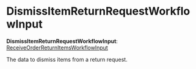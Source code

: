 
# DismissItemReturnRequestWorkflowInput

 **DismissItemReturnRequestWorkflowInput**: [ReceiveOrderReturnItemsWorkflowInput](../../../types/WorkflowTypes/OrderWorkflow/interfaces/types.WorkflowTypes.OrderWorkflow.ReceiveOrderReturnItemsWorkflowInput/page.mdx)

The data to dismiss items from a return request.
